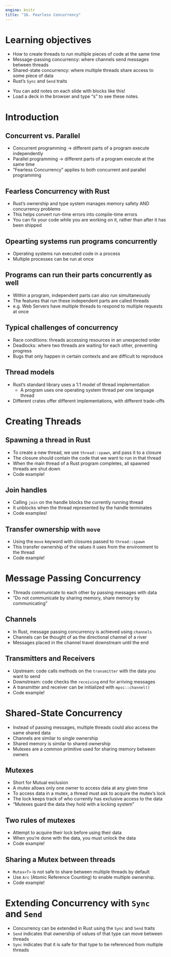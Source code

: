 ```yaml
---
engine: knitr
title: "16. Fearless Concurrency"
---
```


# Learning objectives

::: nonincremental
- How to create threads to run multiple pieces of code at the same time
- Message-passing concurrency: where channels send messages between threads
- Shared-state concurrency: where multiple threads share access to some piece of data
- Rust's `Sync` and `Send` traits
:::

::: notes
- You can add notes on each slide with blocks like this!
- Load a deck in the browser and type "s" to see these notes.
:::

# Introduction

## Concurrent vs. Parallel

- Concurrent programming -> different parts of a program execute independently
- Parallel programming -> different parts of a program execute at the same time
- "Fearless Concurrency" applies to both concurrent and parallel programming

## Fearless Concurrency with Rust

- Rust's ownership and type system manages memory safety AND concurrency problems
- This helps convert run-time errors into compile-time errors
- You can fix your code while you are working on it, rather than after it has been shipped

## Opearting systems run programs concurrently

- Operating systems run executed code in a process
- Multiple processes can be run at once

## Programs can run their parts concurrently as well

- Within a program, independent parts can also run simultaneously
- The features that run these independent parts are called threads
- e.g. Web Servers have multiple threads to respond to multiple requests at once

## Typical challenges of concurrency

- Race conditions: threads accessing resources in an unexpected order
- Deadlocks: where two threads are waiting for each other, preventing progress
- Bugs that only happen in certain contexts and are difficult to reproduce

## Thread models

- Rust's standard library uses a 1:1 model of thread implementation
  - A program uses one operating system thread per one language thread
- Different crates offer different implementations, with different trade-offs

# Creating Threads

## Spawning a thread in Rust

- To create a new thread, we use `thread::spawn`, and pass it to a closure
- The closure should contain the code that we want to run in that thread
- When the main thread of a Rust program completes, all spawned threads are shut down
- Code example!

## Join handles

- Calling `join` on the handle blocks the currently running thread
- It unblocks when the thread represented by the handle terminates
- Code examples!

## Transfer ownership with `move`

- Using the `move` keyword with closures passed to `thread::spawn`
- This transfer ownership of the values it uses from the environment to the thread
- Code example!

# Message Passing Concurrency

- Threads communicate to each other by passing messages with data
- "Do not communicate by sharing memory, share memory by communicating"

## Channels

- In Rust, message passing concurrency is achieved using `channels`
- Channels can be thought of as the directional channel of a river
- Messages placed in the channel travel downstream until the end

## Transmitters and Receivers

- Upstream: code calls methods on the `transmitter` with the data you want to send
- Downstream: code checks the `receiving` end for arriving messages
- A transmitter and receiver can be initialized with `mpsc::channel()`
- Code example!

# Shared-State Concurrency

- Instead of passing messages, multiple threads could also access the same shared data
- Channels are similar to single ownership
- Shared memory is similar to shared ownership
- Mutexes are a common primitive used for sharing memory between owners

## Mutexes

- Short for Mutual exclusion
- A mutex allows only one owner to access data at any given time
- To access data in a mutex, a thread must ask to acquire the mutex's lock
- The lock keeps track of who currently has exclusive access to the data
- "Mutexes guard the data they hold with a locking system"

## Two rules of mutexes

- Attempt to acquire their lock before using their data
- When you’re done with the data, you must unlock the data
- Code example!

## Sharing a Mutex between threads
- `Mutex<T>` is not safe to share between multiple threads by default
- Use `Arc` (Atomic Reference Counting) to enable multiple ownership.
- Code example!

# Extending Concurrency with `Sync` and `Send`

- Concurrency can be extended in Rust using the `Sync` and `Send` traits
- `Send` indicates that ownership of values of that type can move between threads
- `Sync` indicates that it is safe for that type to be referenced from multiple threads
